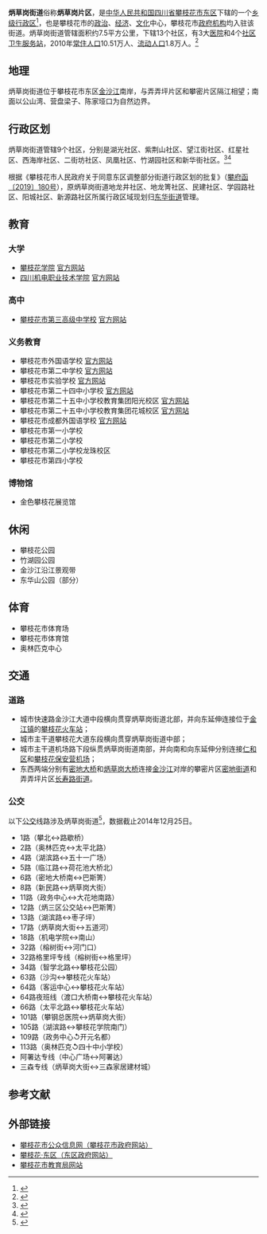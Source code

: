 {{中国乡级行政区
| 行政区全称 = 炳草岗街道
| 景观照片文件名 = 攀枝花市中心全图（炳草岗）chaselei - panoramio.jpg
| 景观照片描述 = 2007年的炳草岗全景
| 汉语拼音 = bǐng cǎo gǎng jiē dào
| 注音符號 = 
| 上级行政区 = [[四川省|四川省]][[攀枝花市|攀枝花市]][[东区_(攀枝花市)|东区]]
| 行政区类别 = [[街道|街道]]
| 行政区划代码 = 510402002
| 地理坐标 = 
| 总面积 = 7.5平方公里
| 户籍人口 = 
| 户籍人口年份 = 
| 总人口 = 10.51万
| 常住人口年份 = 2010年
| 人口密度 =
| 行政区划 = 13个社区
| 官方网站 = 
| 政府驻地 = 文青巷7号（攀枝花市体育场旁）
| 邮政编码 = 617000
| 毗邻行政区 = 
| 位置图文件名 = 
| 位置图描述 = 
}}
'''炳草岗街道'''俗称'''炳草岗片区'''，是[[中华人民共和国|中华人民共和国]][[四川省|四川省]][[攀枝花市|攀枝花市]][[东区_(攀枝花市)|东区]]下辖的一个[[乡级行政区|乡级行政区]]<ref>{{PRC admin/ref sgc|{{PRC admin/parent|51/04/02/002/000}}}}</ref>，也是攀枝花市的[[政治|政治]]、[[经济|经济]]、[[文化|文化]]中心，攀枝花市[[政府机构|政府机构]]均入驻该街道。炳草岗街道管辖面积约7.5平方公里，下辖13个社区，有3大[[医院|医院]]和4个[[社区卫生服务站|社区卫生服务站]]，2010年[[常住人口|常住人口]]10.51万人、[[流动人口|流动人口]]1.8万人。<ref>{{cite web|url=http://www.scdongqu.gov.cn/zjdq/dqnj/2010nj/75728.shtml|title=炳草岗街道办事处|publisher=东区年鉴2010|date=|5=|accessdate=2013-04-18|archiveurl=https://web.archive.org/web/20160304210747/http://www.scdongqu.gov.cn/zjdq/dqnj/2010nj/75728.shtml|archivedate=2016-03-04|deadurl=yes}}</ref>

== 地理 ==
炳草岗街道位于攀枝花市东区[[金沙江|金沙江]]南岸，与弄弄坪片区和攀密片区隔江相望；南面以公山湾、营盘梁子、陈家垭口为自然边界。

== 行政区划 ==
炳草岗街道管辖9个社区，分别是湖光社区、紫荆山社区、望江街社区、红星社区、西海岸社区、二街坊社区、凤凰社区、竹湖园社区和新华街社区。<ref>{{PRC admin/ref sgc|51/04/02/002/000}}</ref><ref>{{Cite web|title=炳草岗街道 · 攀枝花市东区人民政府|url=http://www.scdongqu.gov.cn/zwgk/zfxxgk/shzzxxgk/sq/bcgjd/index.shtml|accessdate=2020-09-01|work=www.scdongqu.gov.cn}}</ref>

根据《攀枝花市人民政府关于同意东区调整部分街道行政区划的批复》（[http://www.panzhihua.gov.cn/zwgk/xxgkml/pzhzfxxgk/zfxxgkxx/index.shtml?govInfoId=20191218184026-546605-00-000 攀府函〔2019〕180号]{{Dead link}}），原炳草岗街道地龙井社区、地龙箐社区、民建社区、学园路社区、阳城社区、新源路社区所属行政区域现划归[[东华街道_(攀枝花市)|东华街道]]管理。

== 教育 ==
=== 大学 ===
* [[攀枝花学院|攀枝花学院]] [http://www.pzhu.cn 官方网站] {{Wayback|url=http://www.pzhu.cn/ |date=20171006101518 }}
* [[四川机电职业技术学院|四川机电职业技术学院]] [http://www.scemi.com/ 官方网站] {{Wayback|url=http://www.scemi.com/ |date=20100824044522 }}

=== 高中 ===
* [[攀枝花市第三高级中学校|攀枝花市第三高级中学校]] [http://www.pzhsz.net 官方网站] {{Wayback|url=http://www.pzhsz.net/ |date=20200918155418 }}
=== 义务教育 ===
* 攀枝花市外国语学校 [http://www.pzhwgyjt.cn/ 官方网站] {{Wayback|url=http://www.pzhwgyjt.cn/ |date=20201204181136 }}
* 攀枝花市第二中学校 [http://www.pzhez.com/ 官方网站] {{Wayback|url=http://www.pzhez.com/ |date=20210128005636 }}
* 攀枝花市实验学校 [http://www.pzhsy.net/ 官方网站] {{Wayback|url=http://www.pzhsy.net/ |date=20210119053248 }}
* 攀枝花市第二十四中小学校 [http://www.pzhdqedu.gov.cn/xx/z24/index.php 官方网站] {{Wayback|url=http://www.pzhdqedu.gov.cn/xx/z24/index.php |date=20140620005626 }}
* 攀枝花市第二十五中小学校教育集团阳光校区 [https://web.archive.org/web/20180810210141/http://www.pzh25.com/Category_63/Index.aspx 官方网站]
* 攀枝花市第二十五中小学校教育集团花城校区 [https://web.archive.org/web/20180810210125/http://www.pzh25.com/Category_64/Index.aspx 官方网站]
* 攀枝花市成都外国语学校 [http://www.pzhcw.net/ 官方网站] {{Wayback|url=http://www.pzhcw.net/ |date=20201205215214 }}
* 攀枝花市第一小学校
* 攀枝花市第二小学校
* 攀枝花市第二小学校龙珠校区
* 攀枝花市第四小学校

=== 博物馆 ===
* 金色攀枝花展览馆

== 休闲 ==
* 攀枝花公园
* 竹湖园公园
* 金沙江沿江景观带
* 东华山公园（部分）

== 体育 ==
* 攀枝花市体育场
* 攀枝花市体育馆
* 奥林匹克中心

== 交通 ==
=== 道路 ===
* 城市快速路金沙江大道中段横向贯穿炳草岗街道北部，并向东延伸连接位于[[金江镇_(攀枝花市)|金江镇]]的[[攀枝花火车站|攀枝花火车站]]；
* 城市主干道攀枝花大道东段横向贯穿炳草岗街道中部；
* 城市主干道机场路下段纵贯炳草岗街道南部，并向南和向东延伸分别连接[[仁和区|仁和区]]和[[攀枝花保安营机场|攀枝花保安营机场]]；
* 东西两端分别有[[密地大桥|密地大桥]]和[[炳草岗大桥|炳草岗大桥]]连接[[金沙江|金沙江]]对岸的攀密片区[[密地街道|密地街道]]和弄弄坪片区[[长寿路街道_(攀枝花市)|长寿路街道]]。

=== 公交 ===
{{main|攀枝花公交}}
以下[[公交|公交]]线路涉及炳草岗街道<ref>{{cite web|url=http://www.pzhbus.com/Article/List.asp?lmid=89|title=公交线路|publisher=攀枝花公交客运总公司|date=|5=|access-date=2013-04-18|archive-url=https://web.archive.org/web/20141208053324/http://www.pzhbus.com/Article/List.asp?lmid=89|archive-date=2014-12-08|dead-url=yes}}</ref>，数据截止2014年12月25日。
* 1路（攀北↔路歇桥）
* 2路（奥林匹克↔太平北路）
* 4路（湖滨路↔五十一广场）
* 5路（临江路↔荷花池大桥北）
* 6路（密地大桥南↔巴斯箐）
* 8路（新民路↔炳草岗大街）
* 11路（政务中心↔大花地南路）
* 12路（炳三区公交站↔巴斯箐）
* 13路（湖滨路↔枣子坪）
* 17路（炳草岗大街↔五道河）
* 18路（机电学院↔南山）
* 32路（榕树街↔河门口）
* 32路格里坪专线（榕树街↔格里坪）
* 34路（智学北路↔攀枝花公园）
* 63路（沙沟↔攀枝花火车站）
* 64路（客运中心↔攀枝花火车站）
* 64路夜班线（渡口大桥南↔攀枝花火车站）
* 66路（太平北路↔攀枝花火车站）
* 101路（攀钢总医院↔炳草岗大街）
* 105路（湖滨路↔攀枝花学院南门）
* 109路（政务中心↺开元名都）
* 113路（奥林匹克↺四十中小学校）
* 阿署达专线（中心广场↔阿署达）
* 三森专线（炳草岗大街↔三森家居建材城）

== 参考文献 ==
{{reflist}}

== 外部链接 ==
* [http://www.panzhihua.gov.cn 攀枝花市公众信息网（攀枝花市政府网站）] {{Wayback|url=http://www.panzhihua.gov.cn/ |date=20090201012509 }}
* [http://www.scdongqu.gov.cn 攀枝花·东区（东区政府网站）] {{Wayback|url=http://www.scdongqu.gov.cn/ |date=20060615233111 }}
* [https://web.archive.org/web/20130425092053/http://www.pzhedu.cn/index.aspx 攀枝花市教育局网站]

{{PRC admin/navcat|51/04/02/002/000}}